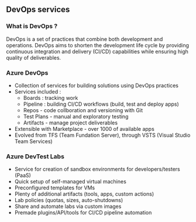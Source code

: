## DevOps services

### What is DevOps ?

DevOps is a set of practices that combine both development and operations.
DevOps aims to shorten the development life cycle by providing continuous integration and delivery (CI/CD) capabilities while ensuring high quality of deliverables.

### Azure DevOps
- Collection of services for building solutions using DevOps practices
- Services included :
    - Boards : tracking work
    - Pipeline : building CI/CD workflows (build, test and deploy apps)
    - Repos - code collboration and versioning with Git
    - Test Plans - manual and exploratory testing
    - Artifacts - manage project deliverables
- Extensible with Marketplace - over 1000 of available apps
- Evolved from TFS (Team Fundation Server), through VSTS (Visual Studio Team Services)

### Azure DevTest Labs
- Service for creation of sandbox environments for developers/testers (PaaS)
- Quick setup of self-managed virtual machines
- Preconfigured templates for VMs
- Plenty of additional artifacts (tools, apps, custom actions)
- Lab policies (quotas, sizes, auto-shutdowns)
- Share and automate labs via custom images
- Premade plugins/API/tools for CI/CD pipeline automation